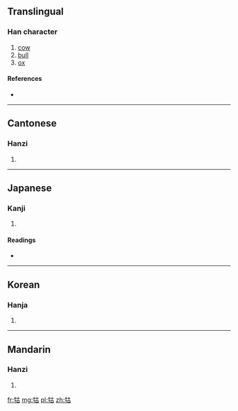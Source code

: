 ==Translingual==

===Han character===
{{Han char|rn=93|rad=牛|as=05|sn=9|four=2456<sub>0</sub>|canj=竹手十口 (HQJR)}}

# [[cow]]
# [[bull]]
# [[ox]]

====References====
* {{Han ref|kx=0699.240|dkj=19981|dj=1112.130|hdz=31806.100|uh=726F|ud=29295|bh=ACBA|bd=44218}}

----

==Cantonese==

===Hanzi===
{{yue-hanzi|jyut=|y=gu2}}

# {{defn|lang=yue|sort=牛05}}

----

==Japanese==

===Kanji===
{{ja-kanji|grade=|rs=牛05}}

# {{defn|lang=ja|sort=牛05}}

====Readings====
* {{ja-readings|on=[[こ]] (ko), [[く]] (ku)|kun=[[おうし]] (oushi)}}

----

==Korean==

===Hanja===
{{ko-hanja|hangeul=고|eumhun=|rv=go|mr=ko|y=ko}}

# {{defn|lang=ko|sort=牛05}}

----

==Mandarin==

===Hanzi===
{{cmn-hanzi|pin=[[gǔ]] ([[gu3]])|wg=ku<sup>3</sup>}}

# {{defn|lang=cmn|sort=牛05}}

[[fr:牯]]
[[mg:牯]]
[[pl:牯]]
[[zh:牯]]